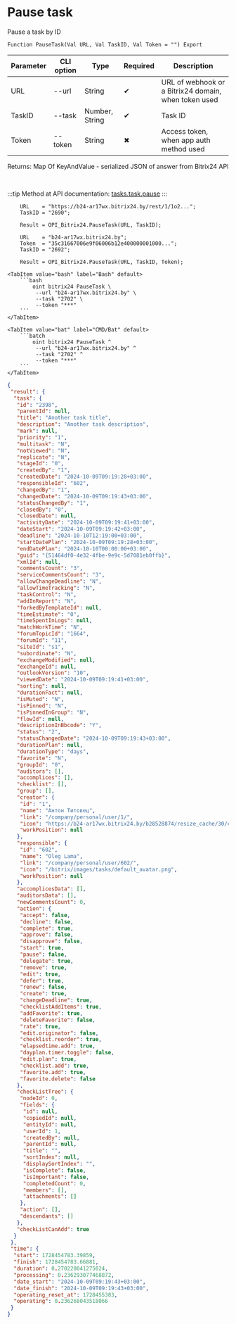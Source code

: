 ﻿---
sidebar_position: 12
---


# Pause task
 Pause a task by ID



`Function PauseTask(Val URL, Val TaskID, Val Token = "") Export`

  | Parameter | CLI option | Type | Required | Description |
  |-|-|-|-|-|
  | URL | --url | String | &#x2714; | URL of webhook or a Bitrix24 domain, when token used |
  | TaskID | --task | Number, String | &#x2714; | Task ID |
  | Token | --token | String | &#x2716; | Access token, when app auth method used |

  
  Returns:  Map Of KeyAndValue - serialized JSON of answer from Bitrix24 API

<br/>

:::tip
Method at API documentation: [tasks.task.pause](https://dev.1c-bitrix.ru/rest_help/tasks/task/tasks/tasks_task_pause.php)
:::
<br/>


```bsl title="1C:Enterprise/OneScript code example"
    URL    = "https://b24-ar17wx.bitrix24.by/rest/1/1o2...";
    TaskID = "2690";

    Result = OPI_Bitrix24.PauseTask(URL, TaskID);

    URL    = "b24-ar17wx.bitrix24.by";
    Token  = "35c31667006e9f06006b12e400000001000...";
    TaskID = "2692";

    Result = OPI_Bitrix24.PauseTask(URL, TaskID, Token);
```
 

 <Tabs>
  
    <TabItem value="bash" label="Bash" default>
        ```bash
            oint bitrix24 PauseTask \
             --url "b24-ar17wx.bitrix24.by" \
             --task "2702" \
             --token "***"
        ```
    </TabItem>
  
    <TabItem value="bat" label="CMD/Bat" default>
        ```batch
            oint bitrix24 PauseTask ^
             --url "b24-ar17wx.bitrix24.by" ^
             --task "2702" ^
             --token "***"
        ```
    </TabItem>
</Tabs>


```json title="Result"
{
 "result": {
  "task": {
   "id": "2398",
   "parentId": null,
   "title": "Another task title",
   "description": "Another task description",
   "mark": null,
   "priority": "1",
   "multitask": "N",
   "notViewed": "N",
   "replicate": "N",
   "stageId": "0",
   "createdBy": "1",
   "createdDate": "2024-10-09T09:19:28+03:00",
   "responsibleId": "602",
   "changedBy": "1",
   "changedDate": "2024-10-09T09:19:43+03:00",
   "statusChangedBy": "1",
   "closedBy": "0",
   "closedDate": null,
   "activityDate": "2024-10-09T09:19:41+03:00",
   "dateStart": "2024-10-09T09:19:42+03:00",
   "deadline": "2024-10-10T12:19:00+03:00",
   "startDatePlan": "2024-10-09T09:19:28+03:00",
   "endDatePlan": "2024-10-10T00:00:00+03:00",
   "guid": "{51464df0-4e32-4fbe-9e9c-5d7081eb0ffb}",
   "xmlId": null,
   "commentsCount": "3",
   "serviceCommentsCount": "3",
   "allowChangeDeadline": "N",
   "allowTimeTracking": "N",
   "taskControl": "N",
   "addInReport": "N",
   "forkedByTemplateId": null,
   "timeEstimate": "0",
   "timeSpentInLogs": null,
   "matchWorkTime": "N",
   "forumTopicId": "1664",
   "forumId": "11",
   "siteId": "s1",
   "subordinate": "N",
   "exchangeModified": null,
   "exchangeId": null,
   "outlookVersion": "10",
   "viewedDate": "2024-10-09T09:19:41+03:00",
   "sorting": null,
   "durationFact": null,
   "isMuted": "N",
   "isPinned": "N",
   "isPinnedInGroup": "N",
   "flowId": null,
   "descriptionInBbcode": "Y",
   "status": "2",
   "statusChangedDate": "2024-10-09T09:19:43+03:00",
   "durationPlan": null,
   "durationType": "days",
   "favorite": "N",
   "groupId": "0",
   "auditors": [],
   "accomplices": [],
   "checklist": [],
   "group": [],
   "creator": {
    "id": "1",
    "name": "Антон Титовец",
    "link": "/company/personal/user/1/",
    "icon": "https://b24-ar17wx.bitrix24.by/b28528874/resize_cache/30/c0120a8d7c10d63c83e32398d1ec4d9e/main/d7e/d7e99cf556e4ab676463dae2c00ddfbb/a7e0af6899300e3c684caeca5c334d81.jpg",
    "workPosition": null
   },
   "responsible": {
    "id": "602",
    "name": "Oleg Lama",
    "link": "/company/personal/user/602/",
    "icon": "/bitrix/images/tasks/default_avatar.png",
    "workPosition": null
   },
   "accomplicesData": [],
   "auditorsData": [],
   "newCommentsCount": 0,
   "action": {
    "accept": false,
    "decline": false,
    "complete": true,
    "approve": false,
    "disapprove": false,
    "start": true,
    "pause": false,
    "delegate": true,
    "remove": true,
    "edit": true,
    "defer": true,
    "renew": false,
    "create": true,
    "changeDeadline": true,
    "checklistAddItems": true,
    "addFavorite": true,
    "deleteFavorite": false,
    "rate": true,
    "edit.originator": false,
    "checklist.reorder": true,
    "elapsedtime.add": true,
    "dayplan.timer.toggle": false,
    "edit.plan": true,
    "checklist.add": true,
    "favorite.add": true,
    "favorite.delete": false
   },
   "checkListTree": {
    "nodeId": 0,
    "fields": {
     "id": null,
     "copiedId": null,
     "entityId": null,
     "userId": 1,
     "createdBy": null,
     "parentId": null,
     "title": "",
     "sortIndex": null,
     "displaySortIndex": "",
     "isComplete": false,
     "isImportant": false,
     "completedCount": 0,
     "members": [],
     "attachments": []
    },
    "action": [],
    "descendants": []
   },
   "checkListCanAdd": true
  }
 },
 "time": {
  "start": 1728454783.39859,
  "finish": 1728454783.66881,
  "duration": 0.270220041275024,
  "processing": 0.236293077468872,
  "date_start": "2024-10-09T09:19:43+03:00",
  "date_finish": "2024-10-09T09:19:43+03:00",
  "operating_reset_at": 1728455383,
  "operating": 0.236268043518066
 }
}
```
